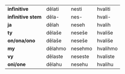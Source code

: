 |                |          | | |
| ------------- | -------- | -------- | -------- |
| **infinitive**  | dělati   | nesti  | hvaliti |
| **infinitive stem** | děla-    | nes-    | hvali-  |
| **ja**          | dělah    | neseh   | hvalih  |
| **ty**          | dělaše   | neseše  | hvališe |
| **on/ona/ono**  | dělaše   | neseše  | hvališe |
| **my**          | dělahmo  | nesehmo | hvalihmo|
| **vy**          | dělaste  | neseste | hvaliste|
| **oni/one**     | dělahu   | nesehu  | hvalihu |
